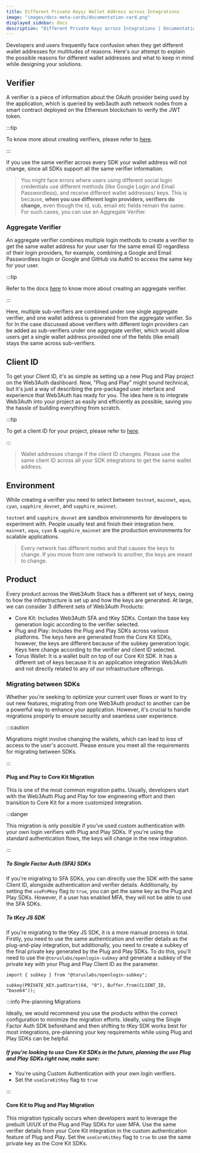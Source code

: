 ```yaml
---
title: Different Private Keys/ Wallet Address across Integrations
image: "images/docs-meta-cards/documentation-card.png"
displayed_sidebar: docs
description: "Different Private Keys across Integrations | Documentation - Web3Auth"
---
```


Developers and users frequently face confusion when they get different wallet addresses for multitudes of reasons. Here's our attempt to explain the
possible reasons for different wallet addresses and what to keep in mind while designing your solutions.

## Verifier

A verifier is a piece of information about the OAuth provider being used by the application, which is queried by web3auth auth network nodes from a
smart contract deployed on the Ethereum blockchain to verify the JWT token.

:::tip

To know more about creating verifiers, please refer to [here](/auth-provider-setup/verifiers).

:::

If you use the same verifier across every SDK your wallet address will not change, since all SDKs support all the same verifier information.

> You might face errors where users using different social login credentials use different methods (like Google Login and Email Passwordless), and
> receive different wallet addresses/ keys. This is because, **when you use different login providers, verifiers do change,** even though the id, sub,
> email etc fields remain the same. For such cases, you can use an Aggregate Verifier.

### Aggregate Verifier

An aggregate verifier combines multiple login methods to create a verifier to get the same wallet address for your user for the same email ID
regardless of their login providers, for example, combining a Google and Email Passwordless login or Google and GitHub via Auth0 to access the same
key for your user.

:::tip

Refer to the docs [here](/auth-provider-setup/aggregate-verifier) to know more about creating an aggregate verifier.

:::

Here, multiple sub-verifiers are combined under one single aggregate verifier, and one wallet address is generated from the aggregate verifier. So for
In the case discussed above verifiers with different login providers can be added as sub-verifiers under one aggregate verifier, which would allow
users get a single wallet address provided one of the fields (like email) stays the same across sub-verifiers.

## Client ID

To get your Client ID, it's as simple as setting up a new Plug and Play project on the Web3Auth dashboard. Now, "Plug and Play" might sound technical,
but it's just a way of describing the pre-packaged user interface and experience that Web3Auth has ready for you. The idea here is to integrate
Web3Auth into your project as easily and efficiently as possible, saving you the hassle of building everything from scratch.

:::tip

To get a client ID for your project, please refer to [here](/dashboard-setup/projects-and-analytics).

:::

> Wallet addresses change if the client ID changes. Please use the same client ID across all your SDK integrations to get the same wallet address.

## Environment

While creating a verifier you need to select between `testnet`, `mainnet`, `aqua`, `cyan`, `sapphire_devnet`, and `sapphire_mainnet`.

`testnet` and `sapphire_devnet` are sandbox environments for developers to experiment with. People usually test and finish their integration here.
`mainnet`, `aqua`, `cyan` & `sapphire_mainnet` are the production environments for scalable applications.

> Every network has different nodes and that causes the keys to change. If you move from one network to another, the keys are meant to change.

## Product

Every product across the Web3Auth Stack has a different set of keys, owing to how the infrastructure is set up and how the keys are generated. At
large, we can consider 3 different sets of Web3Auth Products:

- Core Kit: Includes Web3Auth SFA and tKey SDKs. Contain the base key generation logic according to the verifier selected.
- Plug and Play: Includes the Plug and Play SDKs across various platforms. The keys here are generated from the Core Kit SDKs, however, the keys are
  different because of the subkey generation logic. Keys here change according to the verifier and client ID selected.
- Torus Wallet: It is a wallet built on top of our Core Kit SDK. It has a different set of keys because it is an application integration Web3Auth and
  not directly related to any of our infrastructure offerings.

### Migrating between SDKs

Whether you're seeking to optimize your current user flows or want to try out new features, migrating from one Web3Auth product to another can be a
powerful way to enhance your application. However, it's crucial to handle migrations properly to ensure security and seamless user experience.

:::caution

Migrations might involve changing the wallets, which can lead to loss of access to the user's account. Please ensure you meet all the requirements for
migrating between SDKs.

:::

#### Plug and Play to Core Kit Migration

This is one of the most common migration paths. Usually, developers start with the Web3Auth Plug and Play for low engineering effort and then
transition to Core Kit for a more customized integration.

:::danger

This migration is only possible if you've used custom authentication with your own login verifiers with Plug and Play SDKs. If you're using the
standard authentication flows, the keys will change in the new integration.

:::

##### To Single Factor Auth (SFA) SDKs

If you're migrating to SFA SDKs, you can directly use the SDK with the same Client ID, alongside authentication and verifier details. Additionally, by
setting the `usePnPKey` flag to `true`, you can get the same key as the Plug and Play SDKs. However, if a user has enabled MFA, they will not be able
to use the SFA SDKs.

##### To tKey JS SDK

If you're migrating to the tKey JS SDK, it is a more manual process in total. Firstly, you need to use the same authentication and verifier details as
the plug-and-play integration, but additionally, you need to create a subkey of the final private key generated by the Plug and Play SDKs. To do this,
you'll need to use the `@toruslabs/openlogin-subkey` and generate a subkey of the private key with your Plug and Play Client ID as the parameter.

```tsx
import { subkey } from "@toruslabs/openlogin-subkey";

subkey(PRIVATE_KEY.padStart(64, "0"), Buffer.from(CLIENT_ID, "base64"));
```

:::info Pre-planning Migrations

Ideally, we would recommend you use the products within the correct configuration to minimize the migration efforts. Ideally, using the Single Factor
Auth SDK beforehand and then shifting to tKey SDK works best for most integrations, pre-planning your key requirements while using Plug and Play SDKs
can be helpful.

##### If you're looking to use Core Kit SDKs in the future, planning the use Plug and Play SDKs right now, make sure:

- You're using Custom Authentication with your own login verifiers.
- Set the `useCoreKitKey` flag to `true`

:::

#### Core Kit to Plug and Play Migration

This migration typically occurs when developers want to leverage the prebuilt UI/UX of the Plug and Play SDKs for user MFA. Use the same verifier
details from your Core Kit integration in the custom authentication feature of Plug and Play. Set the `useCoreKitKey` flag to `true` to use the same
private key as the Core Kit SDKs.
